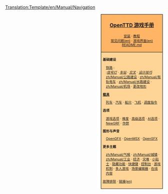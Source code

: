 <noinclude>[[Translation:Template/en/Manual/Navigation]]</noinclude>
<div style="float:right; padding-left:12px; background:#ffffff;">
<div style="border:1px solid #000000; background:#ffb466; padding:5px; -moz-border-radius-topleft:5px; -moz-border-radius-topright:5px; font-size: 12pt;">
<center><strong><font size="3">[[zh/Manual/Main Page|OpenTTD 游戏手册]]</font></strong></center>
<div style="font-size: 8pt; text-align: center;">
[[zh/Manual/安装|安装]] &middot; 
[[zh/Manual/Tutorial/教程|教程]]<br />
[[en/Archive/Community/FAQ|常见问题(en)]] &middot; 
[[en/Manual/Game interface|游戏界面(en)]]<br />
[https://github.com/OpenTTD/OpenTTD/blob/master/README.md README.md]
</div>
</div>
<div style="border:1px solid black; border-top-width: 0px; background:#ffd496; padding:5px; -moz-border-radius-bottomleft:5px; -moz-border-radius-bottomright:8px; font-size: 8pt;">

<div style="width: 186px">
'''基础建设'''
<div style="margin-left:10px;">
[[zh/Manual/铁路建设|铁路]] : <br />
:''[[zh/Manual/信号灯|信号灯]]'' &middot; ''[[zh/Manual/铁路车站|车站]]'' &middot; ''[[zh/Manual/交叉点|交叉]]'' &middot; ''[[zh/Manual/铁路设计|设计技巧]]'' 
[[zh/Manual/公路建设]] &middot; [[zh/Manual/有轨电车]] &middot; [[zh/Manual/水路建设]] &middot; [[zh/Manual/机场]] &middot; [[zh/Manual/教程/景观改造|更改地形]]
</div>
</div>

<div style="width: 186px">
'''[[zh/Manual/载具|载具]]'''
<div style="margin-left:10px;">
[[zh/Manual/列车|列车]] &middot; [[zh/Manual/汽车|汽车]] &middot; [[zh/Manual/船只|船只]] &middot;
[[zh/Manual/飞机|飞机]] &middot; [[zh/Manual/教程/调度任务|调度指令]]
</div>
</div>

<div style="width: 186px">
'''选项'''
<div style="margin-left:10px;">
[[zh/Manual/游戏选项窗口|游戏选项]] &middot; [[zh/Manual/难度|难度]] &middot; [[zh/Manual/高级选项|高级选项]] &middot; [[zh/Manual/AI选项|AI选项]] &middot;
[[zh/Manual/NewGRF|NewGRF]] &middot; [[zh/Manual/作弊|作弊]]
</div>
</div>

<div style="width: 186px">
'''图形与声音'''
<div style="margin-left:10px;">
[[en/Basesets/OpenGFX|OpenGFX]] &middot; [[en/Basesets/OpenMSX|OpenMSX]] &middot; [[en/Basesets/OpenSFX|OpenSFX]]
</div>
</div>

<div style="width: 186px">
'''更多主题'''<br />
<div style="margin-left:10px;">
[[zh/Manual/气候]] &middot; [[zh/Manual/城镇]] &middot; [[zh/Manual/工业]] &middot; [[zh/Manual/经济|经济]] &middot;
[[zh/Manual/灾难|灾难]] &middot; [[zh/Manual/小贴士|小贴士]] &middot;
[[zh/Manual/隐藏功能|隐藏功能]] &middot; [[zh/Manual/快捷键|快捷键]] &middot;
[[zh/Manual/控制台|控制台]] &middot; [[zh/Manual/游戏机制|游戏机制]] &middot;
[[zh/Manual/多人游戏|多人游戏]] &middot; [[zh/Manual/场景编辑器|场景编辑器]] &middot;
[[zh/Manual/在线内容|在线内容]]
</div>
</div>

[[zh/Archive/Manual/故障排除|故障排除]] &middot; [[en/Archive/Lists/Links|链接(en)]]
</div>
</div>
<includeonly>[[Category:zh/Manual/游戏手册|{{PAGENAME}}]]</includeonly>